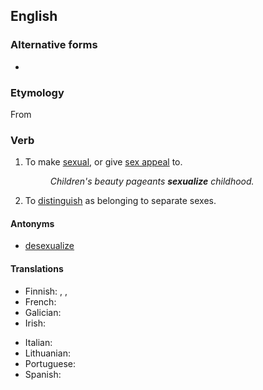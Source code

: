 ==English==

===Alternative forms===
* {{l|en|sexualise}} {{qualifier|chiefly {{l|en|British}}}}

===Etymology===
From {{suffix|en|sexual|ize}}

===Verb===
{{en-verb}}

# {{lb|en|transitive}} To make [[sexual]], or give [[sex appeal]] to.
#: ''Children's beauty pageants '''sexualize''' childhood.''
# {{lb|en|biology|transitive}} To [[distinguish]] as belonging to separate sexes.

====Antonyms====
* [[desexualize]]

====Translations====
{{trans-top|to make sexual}}
* Finnish: {{t+|fi|seksualisoida}}, {{t|fi|seksuaalistaa}}, {{t|fi|sukupuolistaa}}
* French: {{t+|fr|sexualiser}}
* Galician: {{t|gl|sexualizar}}
* Irish: {{t|ga|gnéasaigh}}
{{trans-mid}}
* Italian: {{t+|it|sessualizzare}}
* Lithuanian: {{t|lt|seksualizēt}}
* Portuguese: {{t+|pt|sexualizar}}
* Spanish: {{t+|es|sexualizar}}
{{trans-bottom}}